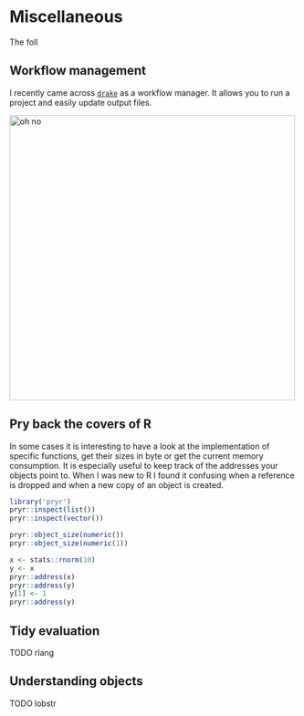 # Miscellaneous

The foll

## Workflow management

I recently came across [`drake`](https://ropensci.github.io/drake/index.html) as a workflow manager. It allows you to run a project and easily update output files.

<div align="center">
  <img src="https://rawgit.com/dirmeier/essential-R/master/fig/drake.jpg" alt="oh no" width="500px">
</div>


## Pry back the covers of R 

In some cases it is interesting to have a look at the implementation of specific functions, get their sizes in byte or get the current memory consumption. It is especially useful to keep track of the addresses your objects point to. When I was new to R I found it confusing when a reference is dropped and when a new copy of an object is created.

```r
library('pryr')
pryr::inspect(list())
pryr::inspect(vector())

pryr::object_size(numeric())
pryr::object_size(numeric(1))

x <- stats::rnorm(10)
y <- x
pryr::address(x)
pryr::address(y)
y[1] <- 1
pryr::address(y)
```

## Tidy evaluation

TODO rlang

## Understanding objects

TODO lobstr

